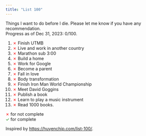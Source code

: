 ```yaml
---
title: "List 100"
---
```

Things I want to do before I die. Please let me know if you have any recommendation.<br>
Progress as of Dec 31, 2023: 0/100.<br>

1. <span style="color:red;">✗</span> Finish UTMB
2. <span style="color:red;">✗</span> Live and work in another country
3. <span style="color:red;">✗</span> Marathon sub 3:00
4. <span style="color:red;">✗</span> Build a home
5. <span style="color:red;">✗</span> Work for Google
6. <span style="color:red;">✗</span> Become a parent
7. <span style="color:red;">✗</span> Fall in love
8. <span style="color:red;">✗</span> Body transformation
9. <span style="color:red;">✗</span> Finish Iron Man World Championship
10. <span style="color:red;">✗</span> Meet David Goggins
11. <span style="color:red;">✗</span> Publish a book
12. <span style="color:red;">✗</span> Learn to play a music instrument 
13. <span style="color:red;">✗</span> Read 1000 books.

<span style="color:red;">✗</span> for not complete <br>
<span style="color:green;">✓</span> for complete

Inspired by <a href="https://huyenchip.com/list-100/">https://huyenchip.com/list-100/</a>.

